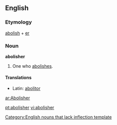 ==English==

===Etymology===
[[abolish]] + [[er]]

===Noun===
'''abolisher'''[[Category:English nouns that lack inflection template]]

# One who [[abolish]]es.

====Translations====
*Latin: [[abolitor]] {{m}}

[[ar:Abolisher]]

[[pt:abolisher]]
[[vi:abolisher]]
